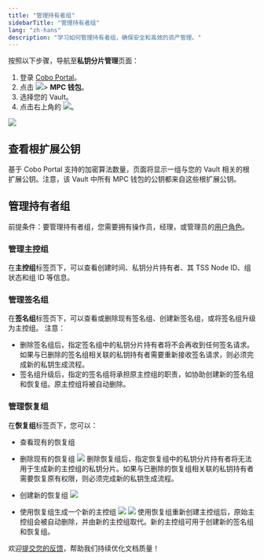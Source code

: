 ```yaml
---
title: "管理持有者组"
sidebarTitle: "管理持有者组"
lang: "zh-hans"
description: "学习如何管理持有者组，确保安全和高效的资产管理。"
---
```


按照以下步骤，导航至**私钥分片管理**页面：

1. 登录 [Cobo Portal](https://portal.cobo.com/login)。
2. 点击 <img src="/cn/images/mpc-wallet/wallets-icon.svg" className="icon"></img>> **MPC 钱包**。
3. 选择您的 Vault。
4. 点击右上角的 <img src="/cn/images/mpc-wallet/manage-key-share-group.svg" className="icon"></img>。

<img src="/cn/images/mpc-wallet/manage-key-share-groups.png" className="screenshot_full_screen"/>


## 查看根扩展公钥
基于 Cobo Portal 支持的加密算法数量，页面将显示一组与您的 Vault 相关的根扩展公钥。注意，该 Vault 中所有 MPC 钱包的公钥都来自这些根扩展公钥。

## 管理持有者组

<Note>前提条件：要管理持有者组，您需要拥有操作员，经理，或管理员的[用户角色](/cn/portal/organization/roles-and-permissions)。</Note>

### 管理主控组
在**主控组**标签页下，可以查看创建时间、私钥分片持有者、其 TSS Node ID、组状态和组 ID 等信息。

### 管理签名组
在**签名组**标签页下，可以查看或删除现有签名组、创建新签名组，或将签名组升级为主控组。
注意：
- 删除签名组后，指定签名组中的私钥分片持有者将不会再收到任何签名请求。如果与已删除的签名组相关联的私钥持有者需要重新接收签名请求，则必须完成新的私钥生成流程。
- 签名组升级后，指定的签名组将承担原主控组的职责，如协助创建新的签名组和恢复组。原主控组将被自动删除。

### 管理恢复组
在**恢复组**标签页下，您可以：
- 查看现有的恢复组
- 删除现有的恢复组
    <img src="/cn/images/mpc-wallet/delete-recovery-group.png" className="screenshot_modal"/>
    <Info>删除恢复组后，指定恢复组中的私钥分片持有者将无法用于生成新的主控组的私钥分片。如果与已删除的恢复组相关联的私钥持有者需要恢复原有权限，则必须完成新的私钥生成流程。</Info>

- 创建新的恢复组
    <img src="/cn/images/mpc-wallet/create-new-recovery-group.png" className="screenshot_modal"/>

- 使用恢复组生成一个新的主控组
    <img src="/cn/images/mpc-wallet/recover-main-group.png" className="screenshot_modal"/>
    <img src="/cn/images/mpc-wallet/recover-new-main-group-config.png" className="screenshot_modal"/>
    <Info>使用恢复组重新创建主控组后，原始主控组会被自动删除，并由新的主控组取代。新的主控组可用于创建新的签名组和恢复组。<Info>

<Tip>欢迎[提交您的反馈](https://forms.zohopublic.com/cobo/form/DocumentFeedbackForm/formperma/QvLOhxJv1_JMsJ-1dleZ8Itb_7rzN-LtgvsDdxosoVI?referrername=manuals)，帮助我们持续优化文档质量！</Tip>
